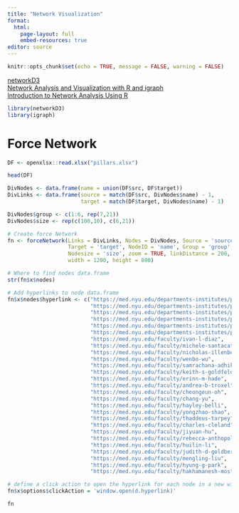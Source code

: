 ```yaml
---
title: "Network Visualization"
format:
  html:
    page-layout: full
    embed-resources: true
editor: source
---
```


```r
knitr::opts_chunk$set(echo = TRUE, message = FALSE, warning = FALSE)
```

[networkD3](https://christophergandrud.github.io/networkD3/)     
[Network Analysis and Visualization with R and igraph](https://kateto.net/netscix2016.html)       
[Introduction to Network Analysis Using R](https://yunranchen.github.io/intro-net-r/index.html)        

```r
library(networkD3)
library(igraph)
```

# Force Network

```r
DF <- openxlsx::read.xlsx("pillars.xlsx")

head(DF)

DivNodes <- data.frame(name = union(DF$src, DF$target))
DivLinks <- data.frame(source = match(DF$src, DivNodes$name) - 1, 
                       target = match(DF$target, DivNodes$name) - 1)

DivNodes$group <- c(1:6, rep(7,21))
DivNodes$size <- rep(c(100,10), c(6,21))

# Create force Network
fn <- forceNetwork(Links = DivLinks, Nodes = DivNodes, Source = 'source',
                   Target = 'target', NodeID = 'name', Group = 'group', 
                   Nodesize = 'size', zoom = TRUE, linkDistance = 200,
                   width = 1200, height = 800)

# Where to find nodes data.frame
str(fn$x$nodes)

# Add hyperlinks to node data.frame  
fn$x$nodes$hyperlink <- c("https://med.nyu.edu/departments-institutes/population-health/divisions-sections-centers/biostatistics/",
                          "https://med.nyu.edu/departments-institutes/population-health/divisions-sections-centers/biostatistics/",
                          "https://med.nyu.edu/departments-institutes/population-health/divisions-sections-centers/biostatistics/",
                          "https://med.nyu.edu/departments-institutes/population-health/divisions-sections-centers/biostatistics/",
                          "https://med.nyu.edu/departments-institutes/population-health/divisions-sections-centers/biostatistics/",
                          "https://med.nyu.edu/departments-institutes/population-health/divisions-sections-centers/biostatistics/",
                          "https://med.nyu.edu/faculty/ivan-l-diaz",
                          "https://med.nyu.edu/faculty/michele-santacatterina",
                          "https://med.nyu.edu/faculty/nicholas-illenberger",
                          "https://med.nyu.edu/faculty/wenbo-wu",
                          "https://med.nyu.edu/faculty/samrachana-adhikari",
                          "https://med.nyu.edu/faculty/keith-s-goldfeld",
                          "https://med.nyu.edu/faculty/erinn-m-hade",
                          "https://med.nyu.edu/faculty/andrea-b-troxel",
                          "https://med.nyu.edu/faculty/cheongeun-oh",
                          "https://med.nyu.edu/faculty/chang-yu",
                          "https://med.nyu.edu/faculty/hayley-belli",
                          "https://med.nyu.edu/faculty/yongzhao-shao",
                          "https://med.nyu.edu/faculty/thaddeus-tarpey",
                          "https://med.nyu.edu/faculty/charles-cleland",
                          "https://med.nyu.edu/faculty/jiyuan-hu",
                          "https://med.nyu.edu/faculty/rebecca-anthopolos",
                          "https://med.nyu.edu/faculty/huilin-li",
                          "https://med.nyu.edu/faculty/judith-d-goldberg",
                          "https://med.nyu.edu/faculty/mengling-liu",
                          "https://med.nyu.edu/faculty/hyung-g-park",
                          "https://med.nyu.edu/faculty/hakhamanesh-mostafavi")

# define a click action to open the hyperlink for each node in a new window
fn$x$options$clickAction = 'window.open(d.hyperlink)'

fn
```



